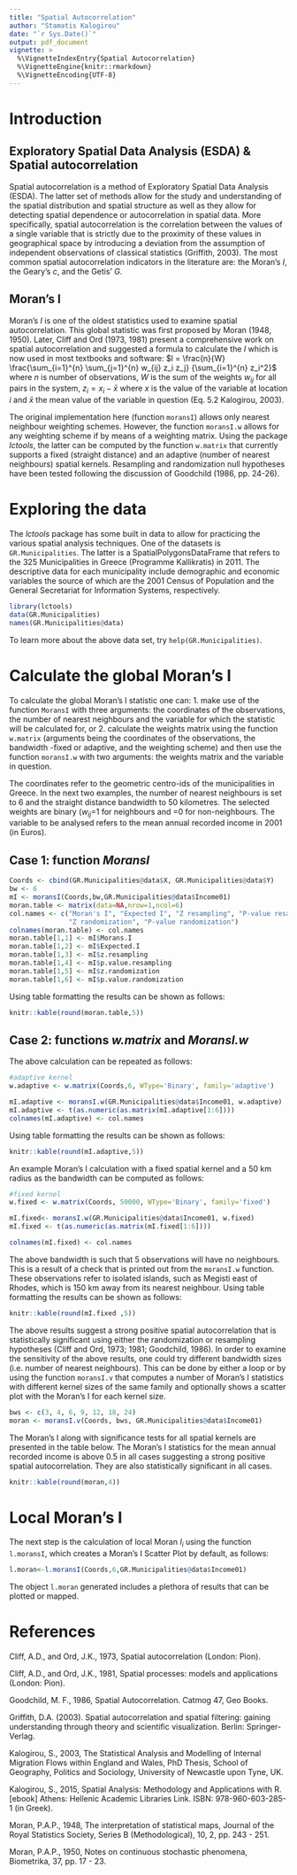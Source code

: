 ---
title: "Spatial Autocorrelation"
author: "Stamatis Kalogirou"
date: "`r Sys.Date()`"
output: pdf_document
vignette: >
  %\VignetteIndexEntry{Spatial Autocorrelation}
  %\VignetteEngine{knitr::rmarkdown}
  %\VignetteEncoding{UTF-8}
---
# Introduction

## Exploratory Spatial Data Analysis (ESDA) & Spatial autocorrelation
Spatial autocorrelation is a method of Exploratory Spatial Data Analysis (ESDA). The latter set of methods allow for the study and understanding of the spatial distribution and spatial structure as well as they allow for detecting spatial dependence or autocorrelation in spatial data. More specifically, spatial autocorrelation is the correlation between the values of a single variable that is strictly due to the proximity of these values in geographical space by introducing a deviation from the assumption of independent observations of classical statistics (Griffith, 2003). The most common spatial autocorrelation indicators in the literature are: the Moran's *I*, the Geary's *c*, and the Getis' *G*.

## Moran's I

Moran's $I$ is one of the oldest statistics used to examine spatial autocorrelation. This global statistic was first proposed by Moran (1948, 1950). Later, Cliff and Ord (1973, 1981) present a comprehensive work on spatial autocorrelation and suggested a formula to calculate the $I$ which is now used in most textbooks and software: $I = \frac{n}{W} \frac{\sum_{i=1}^{n} \sum_{j=1}^{n} w_{ij} z_i z_j} {\sum_{i=1}^{n} z_i^2}$ where $n$ is number of observations, $W$ is the sum of the weights $w_{ij}$ for all pairs in the system, $z_i=x_i - \bar{x}$ where $x$ is the value of the variable at location $i$ and $\bar{x}$ the mean value of the variable in question (Eq. 5.2 Kalogirou, 2003). 

The original implementation here (function `moransI`) allows only nearest neighbour weighting schemes. However, the function `moransI.w` allows for any weighting scheme if by means of a weighting matrix. Using the package _lctools_, the latter can be computed by the function `w.matrix` that currently supports a fixed (straight distance) and an adaptive (number of nearest neighbours) spatial kernels. Resampling and randomization null hypotheses have been tested following the discussion of Goodchild (1986, pp. 24-26).

# Exploring the data

The _lctools_ package has some built in data to allow for practicing the various spatial analysis techniques. One of the datasets is `GR.Municipalities`. The latter is a SpatialPolygonsDataFrame that refers to the 325 Municipalities in Greece (Programme Kallikratis) in 2011. The descriptive data for each municipality include demographic and economic variables the source of which are the 2001 Census of Population and the General Secretariat for Information Systems, respectively.

```{r message=FALSE}
library(lctools)
data(GR.Municipalities)
names(GR.Municipalities@data)
```

To learn more about the above data set, try `help(GR.Municipalities)`. 

# Calculate the global Moran's I

To calculate the global Moran's I statistic one can:
1. make use of the function `MoransI` with three arguments: the coordinates of the observations, the number of nearest neighbours and the variable for which the statistic will be calculated for, or
2. calculate the weights matrix using the function `w.matrix` (arguments being the coordinates of the observations, the bandwidth -fixed or adaptive, and the weighting scheme) and then use the function `moransI.w` with two arguments: the weights matrix and the variable in question.

The coordinates refer to the geometric centro-ids of the municipalities in Greece. In the next two examples, the number of nearest neighbours is set to 6 and the straight distance bandwidth to 50 kilometres. The selected weights are binary ($w_{ij}$=1 for neighbours and =0 for non-neighbours. The variable to be analysed refers to the mean annual recorded income in 2001 (in Euros).

## Case 1: function _MoransI_

```{r}
Coords <- cbind(GR.Municipalities@data$X, GR.Municipalities@data$Y)
bw <- 6
mI <- moransI(Coords,bw,GR.Municipalities@data$Income01)
moran.table <- matrix(data=NA,nrow=1,ncol=6)
col.names <- c("Moran's I", "Expected I", "Z resampling", "P-value resampling",
               "Z randomization", "P-value randomization")
colnames(moran.table) <- col.names
moran.table[1,1] <- mI$Morans.I
moran.table[1,2] <- mI$Expected.I
moran.table[1,3] <- mI$z.resampling
moran.table[1,4] <- mI$p.value.resampling
moran.table[1,5] <- mI$z.randomization
moran.table[1,6] <- mI$p.value.randomization
```

Using table formatting the results can be shown as follows:

```{r, echo=FALSE, results='asis'}
knitr::kable(round(moran.table,5))
```

## Case 2: functions _w.matrix_ and _MoransI.w_

The above calculation can be repeated as follows:

```{r}
#adaptive kernel
w.adaptive <- w.matrix(Coords,6, WType='Binary', family='adaptive')

mI.adaptive <- moransI.w(GR.Municipalities@data$Income01, w.adaptive)
mI.adaptive <- t(as.numeric(as.matrix(mI.adaptive[1:6])))
colnames(mI.adaptive) <- col.names
```

Using table formatting the results can be shown as follows:

```{r, echo=FALSE, results='asis'}
knitr::kable(round(mI.adaptive,5))
```

An example Moran's I calculation with a fixed spatial kernel and a 50 km radius as the bandwidth can be computed as follows:
```{r}
#fixed kernel
w.fixed <- w.matrix(Coords, 50000, WType='Binary', family='fixed')

mI.fixed<- moransI.w(GR.Municipalities@data$Income01, w.fixed)
mI.fixed <- t(as.numeric(as.matrix(mI.fixed[1:6])))

colnames(mI.fixed) <- col.names

```

The above bandwidth is such that 5 observations will have no neighbours. This is a result of a check that is printed out from the `moransI.w` function. These observations refer to isolated islands, such as Megisti east of Rhodes, which is 150 km away from its nearest neighbour. Using table formatting the results can be shown as follows:

```{r, echo=FALSE, results='asis'}
knitr::kable(round(mI.fixed ,5))
```

The above results suggest a strong positive spatial autocorrelation that is statistically significant using either the randomization or resampling hypotheses (Cliff and Ord, 1973; 1981; Goodchild, 1986). In order to examine the sensitivity of the above results, one could try different bandwidth sizes (i.e. number of nearest neighbours). This can be done by either a loop or by using the function `moransI.v` that computes a number of Moran's I statistics with different kernel sizes of the same family and optionally shows a scatter plot with the Moran's I for each kernel size.

```{r fig.width = 5, fig.height = 5}
bws <- c(3, 4, 6, 9, 12, 18, 24)
moran <- moransI.v(Coords, bws, GR.Municipalities@data$Income01)
```

The Moran's I along with significance tests for all spatial kernels are presented in the table below. The Moran's I statistics for the mean annual recorded income is above 0.5 in all cases suggesting a strong positive spatial autocorrelation. They are also statistically significant in all cases.

```{r, echo=FALSE, results='asis'}
knitr::kable(round(moran,4))
```

# Local Moran's I

The next step is the calculation of local Moran $I_i$ using the function `l.moransI`, which creates a Moran's I Scatter Plot by default, as follows:

```{r fig.width = 5, fig.height = 5}
l.moran<-l.moransI(Coords,6,GR.Municipalities@data$Income01)
```

The object `l.moran` generated includes a plethora of results that can be plotted or mapped. 


# References

Cliff, A.D., and Ord, J.K., 1973, Spatial autocorrelation (London: Pion).

Cliff, A.D., and Ord, J.K., 1981, Spatial processes: models and applications (London: Pion).

Goodchild, M. F., 1986, Spatial Autocorrelation. Catmog 47, Geo Books.

Griffith, D.A. (2003). Spatial autocorrelation and spatial filtering: gaining understanding through theory and scientific visualization. Berlin: Springer-Verlag.

Kalogirou, S., 2003, The Statistical Analysis and Modelling of Internal Migration Flows within England and Wales, PhD Thesis, School of Geography, Politics and Sociology, University of Newcastle upon Tyne, UK. \url{http://gisc.gr/?mdocs-file=1245&mdocs-url=false}

Kalogirou, S., 2015, Spatial Analysis: Methodology and Applications with R. [ebook] Athens: Hellenic Academic Libraries Link. ISBN: 978-960-603-285-1 (in Greek). \url{https://repository.kallipos.gr/handle/11419/5029?locale=en}

Moran, P.A.P., 1948, The interpretation of statistical maps, Journal of the Royal Statistics Society, Series B (Methodological), 10, 2, pp. 243 - 251.

Moran, P.A.P., 1950, Notes on continuous stochastic phenomena, Biometrika, 37, pp. 17 - 23.

